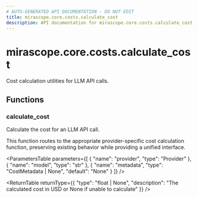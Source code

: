 ```yaml
---
# AUTO-GENERATED API DOCUMENTATION - DO NOT EDIT
title: mirascope.core.costs.calculate_cost
description: API documentation for mirascope.core.costs.calculate_cost
---
```


# mirascope.core.costs.calculate_cost

<ApiType type="Module" />

Cost calculation utilities for LLM API calls.

## Functions

### calculate_cost

<ApiType type="Function" />

Calculate the cost for an LLM API call.

This function routes to the appropriate provider-specific cost calculation function,
preserving existing behavior while providing a unified interface.

<ParametersTable
  parameters={[
  {
    "name": "provider",
    "type": "Provider"
  },
  {
    "name": "model",
    "type": "str"
  },
  {
    "name": "metadata",
    "type": "CostMetadata | None",
    "default": "None"
  }
]}
/>

<ReturnTable
  returnType={{
  "type": "float | None",
  "description": "The calculated cost in USD or None if unable to calculate"
}}
/>



